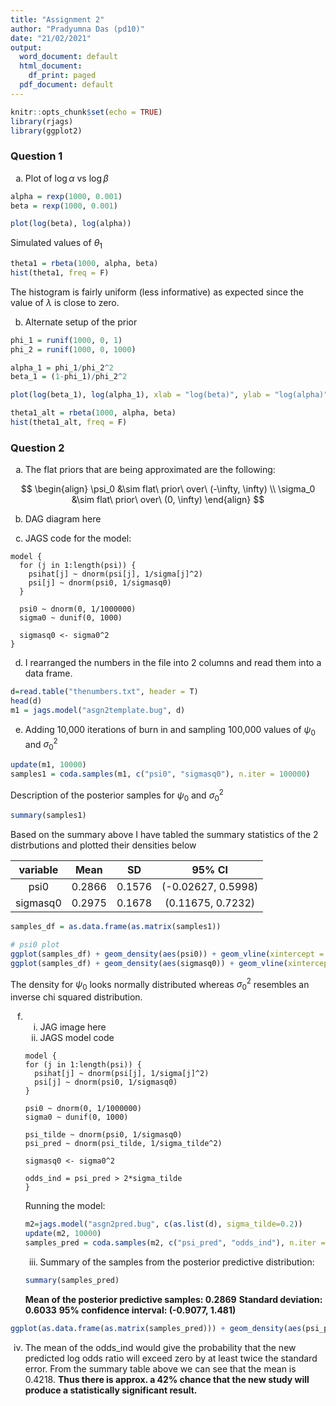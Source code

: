 ---
title: "Assignment 2"
author: "Pradyumna Das (pd10)"
date: "21/02/2021"
output:
  word_document: default
  html_document:
    df_print: paged
  pdf_document: default
---

```{r setup, include=FALSE}
knitr::opts_chunk$set(echo = TRUE)
library(rjags)
library(ggplot2)
```

### Question 1

a. Plot of $\log{\alpha}$ vs $\log{\beta}$  

```{r}
alpha = rexp(1000, 0.001)
beta = rexp(1000, 0.001)

plot(log(beta), log(alpha))
```

Simulated values of $\theta_1$  

```{r}
theta1 = rbeta(1000, alpha, beta)
hist(theta1, freq = F)
```

The histogram is fairly uniform (less informative) as expected since the value of $\lambda$ is close to zero.

b. Alternate setup of the prior  

```{r}
phi_1 = runif(1000, 0, 1)
phi_2 = runif(1000, 0, 1000)

alpha_1 = phi_1/phi_2^2
beta_1 = (1-phi_1)/phi_2^2

plot(log(beta_1), log(alpha_1), xlab = "log(beta)", ylab = "log(alpha)")
```


```{r}
theta1_alt = rbeta(1000, alpha, beta)
hist(theta1_alt, freq = F)
```

### Question 2

a. The flat priors that are being approximated are the following:

$$
\begin{align}
\psi_0 &\sim flat\ prior\ over\ (-\infty, \infty) \\
\sigma_0 &\sim flat\ prior\ over\ (0, \infty)
\end{align}
$$

b. DAG diagram here

c. JAGS code for the model:
```
model {
  for (j in 1:length(psi)) {
    psihat[j] ~ dnorm(psi[j], 1/sigma[j]^2)
    psi[j] ~ dnorm(psi0, 1/sigmasq0)
  }

  psi0 ~ dnorm(0, 1/1000000)
  sigma0 ~ dunif(0, 1000)
  
  sigmasq0 <- sigma0^2
}
```

d. I rearranged the numbers in the file into 2 columns and read them into a data frame.
```{r}
d=read.table("thenumbers.txt", header = T)
head(d)
m1 = jags.model("asgn2template.bug", d)
```

e. Adding 10,000 iterations of burn in and sampling 100,000 values of $\psi_0$ and $\sigma_0^2$
```{r}
update(m1, 10000)
samples1 = coda.samples(m1, c("psi0", "sigmasq0"), n.iter = 100000)
```

Description of the posterior samples for $\psi_0$ and $\sigma_0^2$
```{r}
summary(samples1)
```
Based on the summary above I have tabled the summary statistics of the 2 distrbutions and plotted their densities below

variable | Mean | SD | 95% CI
:---: | :---: | :---: | :---:
psi0 | 0.2866 | 0.1576 | (-0.02627, 0.5998)
sigmasq0 | 0.2975 | 0.1678 | (0.11675, 0.7232)
```{r}
samples_df = as.data.frame(as.matrix(samples1))

# psi0 plot
ggplot(samples_df) + geom_density(aes(psi0)) + geom_vline(xintercept = c(-0.02627, 0.5998), colour="red") + labs(title = "psi0 density plot with 95% confidence interval")
ggplot(samples_df) + geom_density(aes(sigmasq0)) + geom_vline(xintercept = c(0.11675, 0.7232), colour="red") + labs(title = "sigmasq0 density plot with 95% confidence interval")
```

The density for $\psi_0$ looks normally distributed whereas $\sigma_0^2$ resembles an inverse chi squared distribution.

f.

  i. JAG image here
  ii. JAGS model code
  
  ```
  model {
  for (j in 1:length(psi)) {
    psihat[j] ~ dnorm(psi[j], 1/sigma[j]^2)
    psi[j] ~ dnorm(psi0, 1/sigmasq0)
  }

  psi0 ~ dnorm(0, 1/1000000)
  sigma0 ~ dunif(0, 1000)
  
  psi_tilde ~ dnorm(psi0, 1/sigmasq0)
  psi_pred ~ dnorm(psi_tilde, 1/sigma_tilde^2)
  
  sigmasq0 <- sigma0^2
  
  odds_ind = psi_pred > 2*sigma_tilde
}
  ```
  Running the model:
```{r}
m2=jags.model("asgn2pred.bug", c(as.list(d), sigma_tilde=0.2))
update(m2, 10000)
samples_pred = coda.samples(m2, c("psi_pred", "odds_ind"), n.iter = 100000)
```
  
  iii.  Summary of the samples from the posterior predictive distribution:
```{r}
summary(samples_pred)
```

  __Mean of the posterior predictive samples: 0.2869__
  __Standard deviation: 0.6033__
  __95% confidence interval: (-0.9077, 1.481)__
  
```{r}
ggplot(as.data.frame(as.matrix(samples_pred))) + geom_density(aes(psi_pred)) + geom_vline(xintercept = c(-0.9077, 1.481), colour="red") + labs(title = "Plot of the posterior distribution:")
```
  
  iv. The mean of the odds_ind would give the probability that the new predicted log odds ratio will exceed zero by at least twice the standard error. From the summary table above we can see that the mean is 0.4218. __Thus there is approx. a 42% chance that the new study will produce a statistically significant result.__